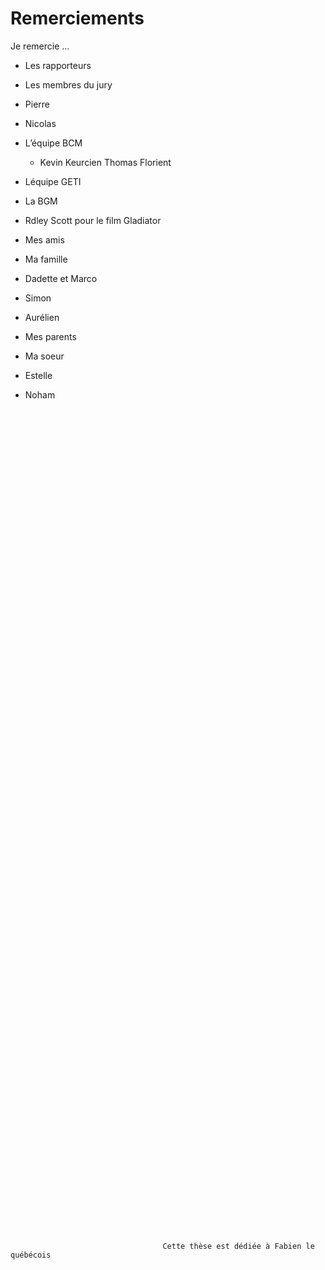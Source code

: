 # Remerciements {-}  

Je remercie ...  

 - Les rapporteurs
 - Les membres du jury  
 - Pierre  
 - Nicolas  
 - L'équipe BCM  
   - Kevin Keurcien Thomas Florient  
 - Léquipe GETI  
 - La BGM  
 
 - Rdley Scott pour le film Gladiator
 - Mes amis  
 - Ma famille  
 
 - Dadette et Marco  
 - Simon  
 - Aurélien  
 
 - Mes parents  
 - Ma soeur  
 
 - Estelle  
 - Noham

\newpage  
&nbsp;  
  
&nbsp;  
  
&nbsp;  
  
&nbsp;  
  
&nbsp;  
  
&nbsp;  
  
&nbsp;  
  
&nbsp;  
  
&nbsp;  
  
&nbsp;  
  
&nbsp;  
  
&nbsp;  
  
&nbsp;  
  
&nbsp;  
  
&nbsp;  
  
&nbsp;  
  
&nbsp;  
  
&nbsp;  
  
&nbsp;  
  
&nbsp;  
  
&nbsp;  
  
&nbsp;  
  
&nbsp;  
  
&nbsp;  
  
&nbsp;  
  
&nbsp;  
  
&nbsp;  
  
&nbsp;  
  
&nbsp;  
  
&nbsp;  
  
&nbsp;  
  
&nbsp;  
  
&nbsp;  
  
&nbsp;  
  
&nbsp;  
  
&nbsp;  
  
&nbsp;  
  
&nbsp;  
  
&nbsp;  
  
&nbsp;  
  
&nbsp;  
  
&nbsp;  
  
&nbsp;  
  
  
                                      Cette thèse est dédiée à Fabien le québécois


